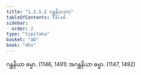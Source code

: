 ```yaml
---
title: "1.2.5.2 ဂန္ထနိယဒုက"
tableOfContents: false
sidebar:
  order: 2
type: "tipitaka"
basket: "ab"
book: "dhs"
---
```



<DynamicBreadcrumb />

<Division number="49" book="dhs">

<Paragraph number="125" book="dhs">
ဂန္ထနိယာ ဓမ္မာ. (<Emphasis>1146, 1491</Emphasis>)
</Paragraph>

<Paragraph number="126" book="dhs">
အဂန္ထနိယာ ဓမ္မာ. (<Emphasis>1147, 1492</Emphasis>)
</Paragraph>
</Division>